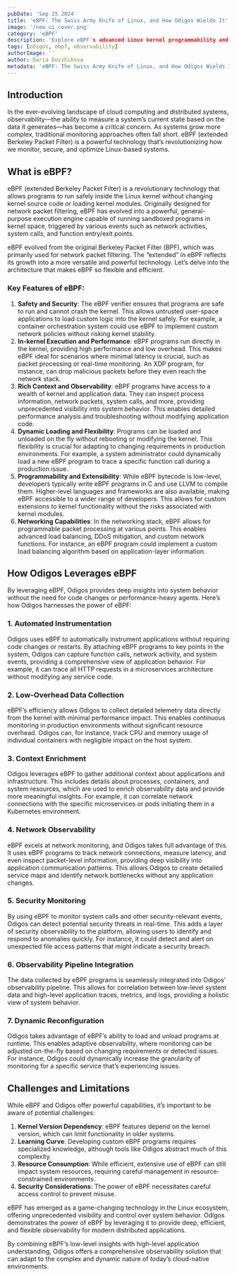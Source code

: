 ```yaml
---
pubDate: 'Sep 25 2024'
title: 'eBPF: The Swiss Army Knife of Linux, and How Odigos Wields It'
image: '/new_ui_cover.png'
category: 'eBPF'
description: 'Explore eBPF's advanced Linux kernel programmability and how Odigos leverages it for cutting-edge observability in distributed systems.'
tags: [odigos, ebpf, observability]
authorImage: ''
author: Daria Dovzhikova
metadata: 'eBPF: The Swiss Army Knife of Linux, and How Odigos Wields It'
---
```


## Introduction

In the ever-evolving landscape of cloud computing and distributed systems, observability—the ability to measure a system’s current state based on the data it generates—has become a critical concern. As systems grow more complex, traditional monitoring approaches often fall short. eBPF (extended Berkeley Packet Filter) is a powerful technology that’s revolutionizing how we monitor, secure, and optimize Linux-based systems. 

## What is eBPF?

eBPF (extended Berkeley Packet Filter) is a revolutionary technology that allows programs to run safely inside the Linux kernel without changing kernel source code or loading kernel modules. Originally designed for network packet filtering, eBPF has evolved into a powerful, general-purpose execution engine capable of running sandboxed programs in kernel space, triggered by various events such as network activities, system calls, and function entry/exit points.

eBPF evolved from the original Berkeley Packet Filter (BPF), which was primarily used for network packet filtering. The “extended” in eBPF reflects its growth into a more versatile and powerful technology. Let’s delve into the architecture that makes eBPF so flexible and efficient.

### Key Features of eBPF:

1. **Safety and Security**:
The eBPF verifier ensures that programs are safe to run and cannot crash the kernel. This allows untrusted user-space applications to load custom logic into the kernel safely. For example, a container orchestration system could use eBPF to implement custom network policies without risking kernel stability.
2. **In-kernel Execution and Performance**:
eBPF programs run directly in the kernel, providing high performance and low overhead. This makes eBPF ideal for scenarios where minimal latency is crucial, such as packet processing or real-time monitoring. An XDP program, for instance, can drop malicious packets before they even reach the network stack.
3. **Rich Context and Observability**:
eBPF programs have access to a wealth of kernel and application data. They can inspect process information, network packets, system calls, and more, providing unprecedented visibility into system behavior. This enables detailed performance analysis and troubleshooting without modifying application code.
4. **Dynamic Loading and Flexibility**:
Programs can be loaded and unloaded on the fly without rebooting or modifying the kernel. This flexibility is crucial for adapting to changing requirements in production environments. For example, a system administrator could dynamically load a new eBPF program to trace a specific function call during a production issue.
5. **Programmability and Extensibility**:
While eBPF bytecode is low-level, developers typically write eBPF programs in C and use LLVM to compile them. Higher-level languages and frameworks are also available, making eBPF accessible to a wider range of developers. This allows for custom extensions to kernel functionality without the risks associated with kernel modules.
6. **Networking Capabilities**:
In the networking stack, eBPF allows for programmable packet processing at various points. This enables advanced load balancing, DDoS mitigation, and custom network functions. For instance, an eBPF program could implement a custom load balancing algorithm based on application-layer information.

## How Odigos Leverages eBPF

By leveraging eBPF, Odigos provides deep insights into system behavior without the need for code changes or performance-heavy agents. Here’s how Odigos harnesses the power of eBPF:

### 1. Automated Instrumentation

Odigos uses eBPF to automatically instrument applications without requiring code changes or restarts. By attaching eBPF programs to key points in the system, Odigos can capture function calls, network activity, and system events, providing a comprehensive view of application behavior. For example, it can trace all HTTP requests in a microservices architecture without modifying any service code.

### 2. Low-Overhead Data Collection

eBPF’s efficiency allows Odigos to collect detailed telemetry data directly from the kernel with minimal performance impact. This enables continuous monitoring in production environments without significant resource overhead. Odigos can, for instance, track CPU and memory usage of individual containers with negligible impact on the host system.

### 3. Context Enrichment

Odigos leverages eBPF to gather additional context about applications and infrastructure. This includes details about processes, containers, and system resources, which are used to enrich observability data and provide more meaningful insights. For example, it can correlate network connections with the specific microservices or pods initiating them in a Kubernetes environment.

### 4. Network Observability

eBPF excels at network monitoring, and Odigos takes full advantage of this. It uses eBPF programs to track network connections, measure latency, and even inspect packet-level information, providing deep visibility into application communication patterns. This allows Odigos to create detailed service maps and identify network bottlenecks without any application changes.

### 5. Security Monitoring

By using eBPF to monitor system calls and other security-relevant events, Odigos can detect potential security threats in real-time. This adds a layer of security observability to the platform, allowing users to identify and respond to anomalies quickly. For instance, it could detect and alert on unexpected file access patterns that might indicate a security breach.

### 6. Observability Pipeline Integration

The data collected by eBPF programs is seamlessly integrated into Odigos’ observability pipeline. This allows for correlation between low-level system data and high-level application traces, metrics, and logs, providing a holistic view of system behavior. 

### 7. Dynamic Reconfiguration

Odigos takes advantage of eBPF’s ability to load and unload programs at runtime. This enables adaptive observability, where monitoring can be adjusted on-the-fly based on changing requirements or detected issues. For instance, Odigos could dynamically increase the granularity of monitoring for a specific service that’s experiencing issues.

## Challenges and Limitations

While eBPF and Odigos offer powerful capabilities, it’s important to be aware of potential challenges:

1. **Kernel Version Dependency**: eBPF features depend on the kernel version, which can limit functionality in older systems.
2. **Learning Curve**: Developing custom eBPF programs requires specialized knowledge, although tools like Odigos abstract much of this complexity.
3. **Resource Consumption**: While efficient, extensive use of eBPF can still impact system resources, requiring careful management in resource-constrained environments.
4. **Security Considerations**: The power of eBPF necessitates careful access control to prevent misuse.

eBPF has emerged as a game-changing technology in the Linux ecosystem, offering unprecedented visibility and control over system behavior. Odigos demonstrates the power of eBPF by leveraging it to provide deep, efficient, and flexible observability for modern distributed applications.

By combining eBPF’s low-level insights with high-level application understanding, Odigos offers a comprehensive observability solution that can adapt to the complex and dynamic nature of today’s cloud-native environments.